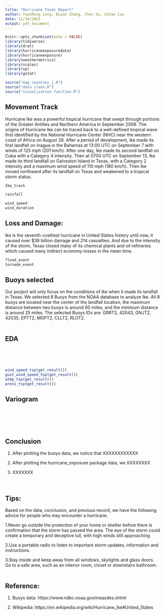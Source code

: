 ```yaml
---
title: "Hurricane Final Report"
author: YuanMing Leng, Biyao Zhang, Chen Xu, Xihao Cao
date: 11/16/2021
output: pdf_document
---
```


```r
knitr::opts_chunk$set(echo = FALSE)
library(tidyverse)
library(drat)
library(hurricaneexposuredata)
library(hurricaneexposure)
library(weathermetrics)
library(scales)
library(sp)
library(gstat)
```

```r
source("map_counties_j.R")
source("data clean.R")
source("visualization function.R")
```




## Movement Track
Hurricane Ike was a powerful tropical hurricane that swept through portions of the Greater Antilles and Northern America in September 2008. The origins of Hurricane Ike can be traced back to a well-defined tropical wave first identified by the National Hurricane Center (NHC) near the western coast of Africa on August 28. After a period of development, Ike made its first landfall on Inagua in the Bahamas at 13:00 UTC on September 7 with winds of 125 mph (201 km/h). After one day, Ike made its second landfall on Cuba with a Category 4 intensity. Then at 0700 UTC on September 13, Ike made its third landfall on Galveston Island in Texas, with a Category 2 intensity and a maximum wind speed of 110 mph (180 km/h). Then Ike moved northward after its landfall on Texas and weakened to a tropical storm status.
\
```r
Ike_track
```


```r
rainfall
```

```r
wind_speed
wind_duration
```


## Loss and Damage:
Ike is the seventh-costliest hurricane in United States history until now, it caused over $38 billion damage and 214 casualties. And due to the intensity of the storm, Texas closed many of its chemical plants and oil refineries which caused many indirect economy losses in the mean time.
\

```r
flood_event
tornade_event
```

## Buoys selected
Our porject will only focus on the conditions of Ike when it made its landfall in Texas. We selected 8 Buoys from the NOAA database to analyze Ike. All 8 buoys are located near the center of the landfall location, the maximum distance between two buoys is around 60 miles, and the minimum distance is around 25 miles. The selected Buoys IDs are: GRRT2, 42043, GNJT2, 42035, EPTT2, MGPT2, CLLT2, RLOT2.
\
\

## EDA
|
|
|
|

```r
wind_speed_tsp(get_result())
gust_wind_speed_tsp(get_result())
atmp_tsp(get_result())
press_tsp(get_result())
```






## Variogram
|
|
|
|
```r

```


## Conclusion
1. After plotting the buoys data, we notice that XXXXXXXXXXXX

2. After plotting the hurricane_exposure package data, we XXXXXXXX

3. XXXXXXX
\
\
\

## Tips:
Based on the data, conclusion, and previous record, we have the following advice for people who may encounter a hurricane.

1.Never go outside the protection of your home or shelter before there is confirmation that the storm has passed the area. The eye of the storm could create a temporary and deceptive lull, with high winds still approaching

2.Use a portable radio to listen to important storm updates, information and instructions.

3.Stay inside and keep away from all windows, skylights and glass doors. Go to a safe area, such as an interior room, closet or downstairs bathroom.
\
\

## Reference:
1. Buoys data: https://www.ndbc.noaa.gov/measdes.shtml

2. Wikipedia: https://en.wikipedia.org/wiki/Hurricane_Ike#United_States